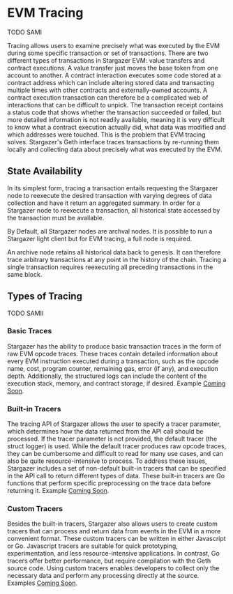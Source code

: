 
# EVM Tracing

TODO SAMI

Tracing allows users to examine precisely what was executed by the EVM during some specific transaction or set of transactions.
There are two different types of transactions in Stargazer EVM: value transfers and contract executions. A value transfer just moves
the base token from one account to another. A contract interaction executes some code stored at a contract address which can include altering 
stored data and transacting multiple times with other contracts and externally-owned accounts. A contract execution transaction can 
therefore be a complicated web of interactions that can be difficult to unpick. The transaction receipt contains a status code that 
shows whether the transaction succeeded or failed, but more detailed information is not readily available, meaning it is very difficult 
to know what a contract execution actually did, what data was modified and which addresses were touched. This is the problem that EVM 
tracing solves. Stargazer's Geth interface traces transactions by re-running them locally and collecting data about precisely what was executed by the EVM.

## State Availability

In its simplest form, tracing a transaction entails requesting the Stargazer node to reexecute the desired transaction with 
varying degrees of data collection and have it return an aggregated summary. In order for a Stargazer node to reexecute a transaction, 
all historical state accessed by the transaction must be available. 

By Default, all Stargazer nodes are archval nodes.
It is possible to run a Stargazer light client but for EVM tracing, a full node is required.

<Callout emoji="💡">
An archive node retains all historical data back to genesis. It can therefore trace arbitrary transactions at any point in the history of the chain. Tracing a single transaction requires reexecuting all preceding transactions in the same block.
</Callout>


## Types of Tracing

TODO SAMII

### Basic Traces

Stargazer has the ability to produce basic transaction traces in the form of raw EVM opcode traces. These traces contain detailed information about every EVM instruction executed during a transaction, 
such as the opcode name, cost, program counter, remaining gas, error (if any), and execution depth. Additionally, the structured logs can 
include the content of the execution stack, memory, and contract storage, if desired. Example [Coming Soon]().

### Built-in Tracers

The tracing API of Stargazer allows the user to specify a tracer parameter, 
which determines how the data returned from the API call should be processed. 
If the tracer parameter is not provided, the default tracer (the struct logger) 
is used. While the default tracer produces raw opcode traces, they can be 
cumbersome and difficult to read for many use cases, and can also be quite 
resource-intensive to process. To address these issues, Stargazer includes 
a set of non-default built-in tracers that can be specified in the API 
call to return different types of data. These built-in tracers are Go functions 
that perform specific preprocessing on the trace data 
before returning it.  Example [Coming Soon]().

### Custom Tracers

Besides the built-in tracers, Stargazer also allows users to create custom tracers 
that can process and return data from events in the EVM in a more convenient format. 
These custom tracers can be written in either Javascript or Go. Javascript tracers are 
suitable for quick prototyping, experimentation, and less resource-intensive applications. 
In contrast, Go tracers offer better performance, but require compilation with the Geth 
source code. Using custom tracers enables developers to collect only the necessary data 
and perform any processing directly at the source. Examples [Coming Soon]().